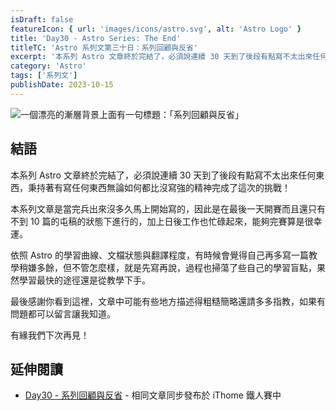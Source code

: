 ```yaml
---
isDraft: false
featureIcon: { url: 'images/icons/astro.svg', alt: 'Astro Logo' }
title: 'Day30 - Astro Series: The End'
titleTC: 'Astro 系列文第三十日：系列回顧與反省'
excerpt: '本系列 Astro 文章終於完結了，必須說連續 30 天到了後段有點寫不太出來任何東西，秉持著有寫任何東西無論如何都比沒寫強的精神完成了這次的挑戰！'
category: 'Astro'
tags: ['系列文']
publishDate: 2023-10-15
---
```


![一個漂亮的漸層背景上面有一句標題：「系列回顧與反省」](./day30-the-end.webp)

## 結語

本系列 Astro 文章終於完結了，必須說連續 30 天到了後段有點寫不太出來任何東西，秉持著有寫任何東西無論如何都比沒寫強的精神完成了這次的挑戰！

本系列文章是當完兵出來沒多久馬上開始寫的，因此是在最後一天開賽而且還只有不到 10 篇的屯稿的狀態下進行的，加上日後工作也忙碌起來，能夠完賽算是很幸運。

依照 Astro 的學習曲線、文檔狀態與翻譯程度，有時候會覺得自己再多寫一篇教學稍嫌多餘，但不管怎麼樣，就是先寫再說，過程也掃蕩了些自己的學習盲點，果然學習最快的途徑還是從教學下手。

最後感謝你看到這裡，文章中可能有些地方描述得粗糙簡略還請多多指教，如果有問題都可以留言讓我知道。

有緣我們下次再見！

## 延伸閱讀

- [Day30 - 系列回顧與反省](https://ithelp.ithome.com.tw/articles/10339935) - 相同文章同步發布於 iThome 鐵人賽中
